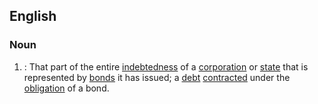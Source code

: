 ==English==

===Noun===
{{en-noun|bonded debt}}

# {{legal}}: That part of the entire [[indebtedness]] of a [[corporation]] or [[state]] that is represented by [[bonds]] it has issued; a [[debt]] [[contracted]] under the [[obligation]] of a bond.
